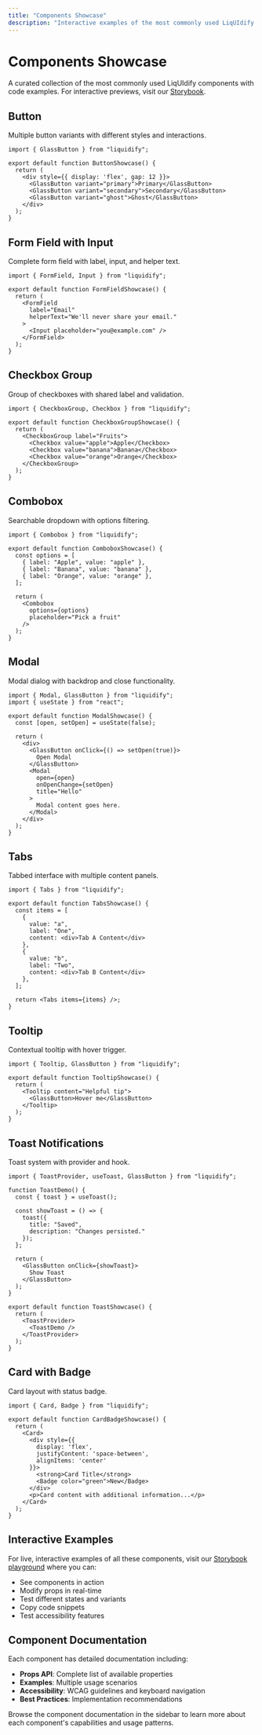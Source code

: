 ```yaml
---
title: "Components Showcase"
description: "Interactive examples of the most commonly used LiqUIdify components with live code previews"
---
```


# Components Showcase

A curated collection of the most commonly used LiqUIdify components with code examples. For interactive previews, visit our [Storybook](https://liquidify-storybook.vercel.app).

## Button

Multiple button variants with different styles and interactions.

```tsx
import { GlassButton } from "liquidify";

export default function ButtonShowcase() {
  return (
    <div style={{ display: 'flex', gap: 12 }}>
      <GlassButton variant="primary">Primary</GlassButton>
      <GlassButton variant="secondary">Secondary</GlassButton>
      <GlassButton variant="ghost">Ghost</GlassButton>
    </div>
  );
}
```

## Form Field with Input

Complete form field with label, input, and helper text.

```tsx
import { FormField, Input } from "liquidify";

export default function FormFieldShowcase() {
  return (
    <FormField 
      label="Email" 
      helperText="We'll never share your email."
    >
      <Input placeholder="you@example.com" />
    </FormField>
  );
}
```

## Checkbox Group

Group of checkboxes with shared label and validation.

```tsx
import { CheckboxGroup, Checkbox } from "liquidify";

export default function CheckboxGroupShowcase() {
  return (
    <CheckboxGroup label="Fruits">
      <Checkbox value="apple">Apple</Checkbox>
      <Checkbox value="banana">Banana</Checkbox>
      <Checkbox value="orange">Orange</Checkbox>
    </CheckboxGroup>
  );
}
```

## Combobox

Searchable dropdown with options filtering.

```tsx
import { Combobox } from "liquidify";

export default function ComboboxShowcase() {
  const options = [
    { label: "Apple", value: "apple" },
    { label: "Banana", value: "banana" },
    { label: "Orange", value: "orange" },
  ];

  return (
    <Combobox 
      options={options} 
      placeholder="Pick a fruit" 
    />
  );
}
```

## Modal

Modal dialog with backdrop and close functionality.

```tsx
import { Modal, GlassButton } from "liquidify";
import { useState } from "react";

export default function ModalShowcase() {
  const [open, setOpen] = useState(false);

  return (
    <div>
      <GlassButton onClick={() => setOpen(true)}>
        Open Modal
      </GlassButton>
      <Modal 
        open={open} 
        onOpenChange={setOpen} 
        title="Hello"
      >
        Modal content goes here.
      </Modal>
    </div>
  );
}
```

## Tabs

Tabbed interface with multiple content panels.

```tsx
import { Tabs } from "liquidify";

export default function TabsShowcase() {
  const items = [
    { 
      value: "a", 
      label: "One", 
      content: <div>Tab A Content</div> 
    },
    { 
      value: "b", 
      label: "Two", 
      content: <div>Tab B Content</div> 
    },
  ];

  return <Tabs items={items} />;
}
```

## Tooltip

Contextual tooltip with hover trigger.

```tsx
import { Tooltip, GlassButton } from "liquidify";

export default function TooltipShowcase() {
  return (
    <Tooltip content="Helpful tip">
      <GlassButton>Hover me</GlassButton>
    </Tooltip>
  );
}
```

## Toast Notifications

Toast system with provider and hook.

```tsx
import { ToastProvider, useToast, GlassButton } from "liquidify";

function ToastDemo() {
  const { toast } = useToast();

  const showToast = () => {
    toast({ 
      title: "Saved", 
      description: "Changes persisted." 
    });
  };

  return (
    <GlassButton onClick={showToast}>
      Show Toast
    </GlassButton>
  );
}

export default function ToastShowcase() {
  return (
    <ToastProvider>
      <ToastDemo />
    </ToastProvider>
  );
}
```

## Card with Badge

Card layout with status badge.

```tsx
import { Card, Badge } from "liquidify";

export default function CardBadgeShowcase() {
  return (
    <Card>
      <div style={{
        display: 'flex',
        justifyContent: 'space-between',
        alignItems: 'center'
      }}>
        <strong>Card Title</strong>
        <Badge color="green">New</Badge>
      </div>
      <p>Card content with additional information...</p>
    </Card>
  );
}
```

## Interactive Examples

For live, interactive examples of all these components, visit our [Storybook playground](https://liquidify-storybook.vercel.app) where you can:

- See components in action
- Modify props in real-time
- Test different states and variants
- Copy code snippets
- Test accessibility features

## Component Documentation

Each component has detailed documentation including:

- **Props API**: Complete list of available properties
- **Examples**: Multiple usage scenarios
- **Accessibility**: WCAG guidelines and keyboard navigation
- **Best Practices**: Implementation recommendations

Browse the component documentation in the sidebar to learn more about each component's capabilities and usage patterns.
